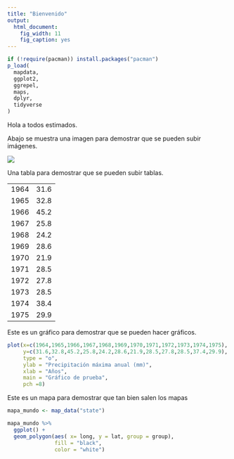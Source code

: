 ```yaml
---
title: "Bienvenido"
output: 
  html_document: 
    fig_width: 11
    fig_caption: yes
---
```


```r
if (!require(pacman)) install.packages("pacman")
p_load(
  mapdata,
  ggplot2,
  ggrepel,
  maps,
  dplyr,
  tidyverse
)
```

Hola a todos estimados.

Abajo se muestra una imagen para demostrar que se pueden subir imágenes.

![](images/wallpaperflare.com_wallpaper.jpg)

Una tabla para demostrar que se pueden subir tablas.

|      |      |
|------|------|
| 1964 | 31.6 |
| 1965 | 32.8 |
| 1966 | 45.2 |
| 1967 | 25.8 |
| 1968 | 24.2 |
| 1969 | 28.6 |
| 1970 | 21.9 |
| 1971 | 28.5 |
| 1972 | 27.8 |
| 1973 | 28.5 |
| 1974 | 38.4 |
| 1975 | 29.9 |

Este es un gráfico para demostrar que se pueden hacer gráficos.

```r
plot(x=c(1964,1965,1966,1967,1968,1969,1970,1971,1972,1973,1974,1975), 
     y=c(31.6,32.8,45.2,25.8,24.2,28.6,21.9,28.5,27.8,28.5,37.4,29.9),
     type = "o", 
     ylab = "Precipitación máxima anual (mm)", 
     xlab = "Años", 
     main = "Gráfico de prueba",
     pch =8)
```

Este es un mapa para demostrar que tan bien salen los mapas

```r
mapa_mundo <- map_data("state")

mapa_mundo %>%
  ggplot() +
  geom_polygon(aes( x= long, y = lat, group = group),
               fill = "black",
               color = "white")
```

